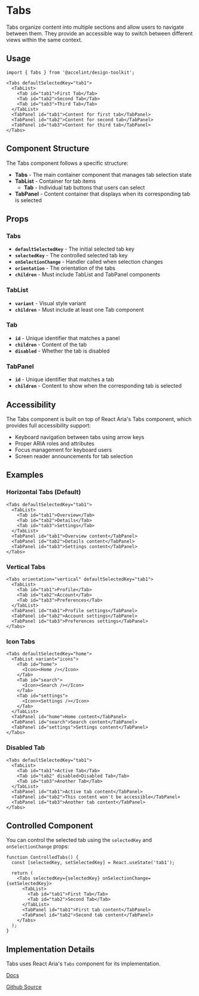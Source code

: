 

<Meta of={TabsStories}/>

# Tabs

Tabs organize content into multiple sections and allow users to navigate between them. They provide an accessible way to switch between different views within the same context.

## Usage

```tsx
import { Tabs } from '@accelint/design-toolkit';

<Tabs defaultSelectedKey="tab1">
  <TabList>
    <Tab id="tab1">First Tab</Tab>
    <Tab id="tab2">Second Tab</Tab>
    <Tab id="tab3">Third Tab</Tab>
  </TabList>
  <TabPanel id="tab1">Content for first tab</TabPanel>
  <TabPanel id="tab2">Content for second tab</TabPanel>
  <TabPanel id="tab3">Content for third tab</TabPanel>
</Tabs>
```

## Component Structure

The Tabs component follows a specific structure:

- **Tabs** - The main container component that manages tab selection state
- **TabList** - Container for tab items
  - **Tab** - Individual tab buttons that users can select
- **TabPanel** - Content container that displays when its corresponding tab is selected

## Props

### Tabs

* **`defaultSelectedKey`** - The initial selected tab key
* **`selectedKey`** - The controlled selected tab key
* **`onSelectionChange`** - Handler called when selection changes
* **`orientation`** - The orientation of the tabs
* **`children`** - Must include TabList and TabPanel components

### TabList

* **`variant`** - Visual style variant
* **`children`** - Must include at least one Tab component

### Tab

* **`id`** - Unique identifier that matches a panel
* **`children`** - Content of the tab
* **`disabled`** - Whether the tab is disabled

### TabPanel

* **`id`** - Unique identifier that matches a tab
* **`children`** - Content to show when the corresponding tab is selected

## Accessibility

The Tabs component is built on top of React Aria's Tabs component, which provides full accessibility support:

- Keyboard navigation between tabs using arrow keys
- Proper ARIA roles and attributes
- Focus management for keyboard users
- Screen reader announcements for tab selection

## Examples

### Horizontal Tabs (Default)

```tsx
<Tabs defaultSelectedKey="tab1">
  <TabList>
    <Tab id="tab1">Overview</Tab>
    <Tab id="tab2">Details</Tab>
    <Tab id="tab3">Settings</Tab>
  </TabList>
  <TabPanel id="tab1">Overview content</TabPanel>
  <TabPanel id="tab2">Details content</TabPanel>
  <TabPanel id="tab3">Settings content</TabPanel>
</Tabs>
```

### Vertical Tabs

```tsx
<Tabs orientation="vertical" defaultSelectedKey="tab1">
  <TabList>
    <Tab id="tab1">Profile</Tab>
    <Tab id="tab2">Account</Tab>
    <Tab id="tab3">Preferences</Tab>
  </TabList>
  <TabPanel id="tab1">Profile settings</TabPanel>
  <TabPanel id="tab2">Account settings</TabPanel>
  <TabPanel id="tab3">Preferences settings</TabPanel>
</Tabs>
```

### Icon Tabs

```tsx
<Tabs defaultSelectedKey="home">
  <TabList variant="icons">
    <Tab id="home">
      <Icon><Home /></Icon>
    </Tab>
    <Tab id="search">
      <Icon><Search /></Icon>
    </Tab>
    <Tab id="settings">
      <Icon><Settings /></Icon>
    </Tab>
  </TabList>
  <TabPanel id="home">Home content</TabPanel>
  <TabPanel id="search">Search content</TabPanel>
  <TabPanel id="settings">Settings content</TabPanel>
</Tabs>
```

### Disabled Tab

```tsx
<Tabs defaultSelectedKey="tab1">
  <TabList>
    <Tab id="tab1">Active Tab</Tab>
    <Tab id="tab2" disabled>Disabled Tab</Tab>
    <Tab id="tab3">Another Tab</Tab>
  </TabList>
  <TabPanel id="tab1">Active tab content</TabPanel>
  <TabPanel id="tab2">This content won't be accessible</TabPanel>
  <TabPanel id="tab3">Another tab content</TabPanel>
</Tabs>
```

## Controlled Component

You can control the selected tab using the `selectedKey` and `onSelectionChange` props:

```tsx
function ControlledTabs() {
  const [selectedKey, setSelectedKey] = React.useState('tab1');

  return (
    <Tabs selectedKey={selectedKey} onSelectionChange={setSelectedKey}>
      <TabList>
        <Tab id="tab1">First Tab</Tab>
        <Tab id="tab2">Second Tab</Tab>
      </TabList>
      <TabPanel id="tab1">First tab content</TabPanel>
      <TabPanel id="tab2">Second tab content</TabPanel>
    </Tabs>
  );
}
```
## Implementation Details

Tabs uses React Aria's `Tabs` component for its implementation.

[Docs](https://react-spectrum.adobe.com/react-aria/Tabshtml)

[Github Source](https://github.com/gohypergiant/standard-toolkit/tree/main/design-toolkit/components/src/components/tabs)
